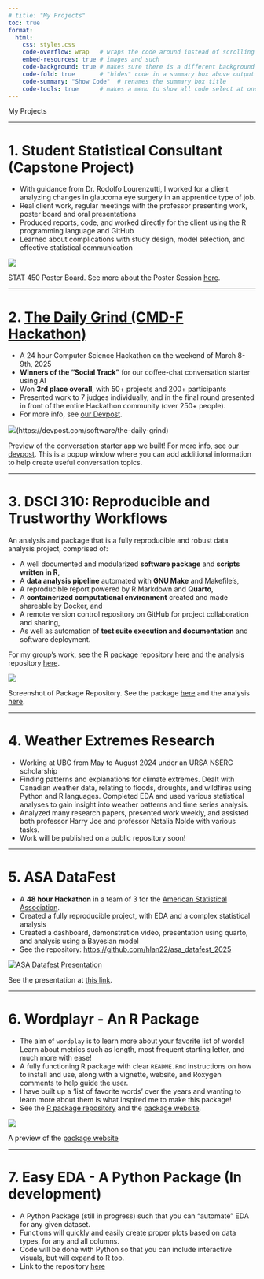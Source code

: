 ```yaml
---
# title: "My Projects"
toc: true
format:
  html:
    css: styles.css
    code-overflow: wrap   # wraps the code around instead of scrolling
    embed-resources: true # images and such
    code-background: true # makes sure there is a different background for code blocks
    code-fold: true       # "hides" code in a summary box above output
    code-summary: "Show Code"  # renames the summary box title
    code-tools: true      # makes a menu to show all code select at once
---
```

<div class="centered-title">My Projects</div>

---

# 1. Student Statistical Consultant (Capstone Project) {#capstone}

* With guidance from Dr. Rodolfo Lourenzutti, I worked for a client analyzing changes in glaucoma eye surgery in an apprentice type of job.
* Real client work, regular meetings with the professor presenting work, poster board and oral presentations
* Produced reports, code, and worked directly for the client using the R programming language and GitHub
* Learned about complications with study design, model selection, and effective statistical communication

::: {#fig-poster-board}

![](../outputs/microshunt_poster_board.png)

STAT 450 Poster Board. See more about the Poster Session [here](https://www.stat.ubc.ca/poster-session-stat-450-2).

:::


---

# 2. [The Daily Grind (CMD-F Hackathon)](https://devpost.com/software/the-daily-grind) {#cmdf}

* A 24 hour Computer Science Hackathon on the weekend of March 8-9th, 2025
* **Winners of the “Social Track”** for our coffee-chat conversation starter using AI
* Won **3rd place overall**, with 50+ projects and 200+ participants
* Presented work to 7 judges individually, and in the final round presented in front of the entire Hackathon community (over 250+ people).
* For more info, see [our Devpost](https://devpost.com/software/the-daily-grind).

::: {#fig-grind height=60%}
![](https://d112y698adiu2z.cloudfront.net/photos/production/software_photos/003/317/679/datas/gallery.jpg)(https://devpost.com/software/the-daily-grind)

Preview of the conversation starter app we built! For more info, see [our devpost](https://devpost.com/software/the-daily-grind). This is a popup window where you can add additional information to help create useful conversation topics.
:::
---

# 3. DSCI 310: Reproducible and Trustworthy Workflows {#reproducible}

An analysis and package that is a fully reproducible and robust data analysis project, comprised of:

* A well documented and modularized **software package** and **scripts written in R**,
* A **data analysis pipeline** automated with **GNU Make** and Makefile's,
* A reproducible report powered by R Markdown and **Quarto**,
* A **containerized computational environment** created and made shareable by Docker, and
* A remote version control repository on GitHub for project collaboration and sharing, 
* As well as automation of **test suite execution and documentation** and software deployment.

For my group's work, see the R package repository [here](https://hlan22.github.io/asa_datafest_2025/#/title-slide) and the analysis repository [here](https://github.com/DSCI-310-2025/dsci-310-group-7-data-dudes).

::: {#fig-drugage height=60%}
[![](../outputs/drugage_package_image.png)](https://github.com/DSCI-310-2025/pkg.drugage)

Screenshot of Package Repository. See the package [here](https://hlan22.github.io/asa_datafest_2025/#/title-slide) and the analysis [here](https://github.com/DSCI-310-2025/dsci-310-group-7-data-dudes).
:::

---

# 4. Weather Extremes Research {#research}

* Working at UBC from May to August 2024 under an URSA NSERC scholarship
* Finding patterns and explanations for climate extremes. Dealt with Canadian weather data, relating to floods, droughts, and wildfires using Python and R languages. Completed EDA and used various statistical analyses to gain insight into weather patterns and time series analysis. 
* Analyzed many research papers, presented work weekly, and assisted both professor Harry Joe and professor Natalia Nolde with various tasks.
* Work will be published on a public repository soon!

---

# 5. ASA DataFest {#datafest}

* A **48 hour Hackathon** in a team of 3 for the [American Statistical Association](https://ww2.amstat.org/education/datafest/).
* Created a fully reproducible project, with EDA and a complex statistical analysis
* Created a dashboard, demonstration video, presentation using quarto, and analysis using a Bayesian model
* See the repository: <https://github.com/hlan22/asa_datafest_2025>

::: {#fig-market-results}
[![ASA Datafest Presentation](https://hlan22.github.io/asa_datafest_2025/#/results-all-markets)](https://hlan22.github.io/asa_datafest_2025/#/results-all-markets)

See the presentation at [this link](https://hlan22.github.io/asa_datafest_2025/#/title-slide).
:::


---

# 6. Wordplayr - An R Package {#word}

* The aim of `wordplay` is to learn more about your favorite list of words! Learn about metrics such as length, most frequent starting letter, and much more with ease!
* A fully functioning R package with clear `README.Rmd` instructions on how to install and use, along with a vignette, website, and Roxygen comments to help guide the user.
* I have built up a 'list of favorite words' over the years and wanting to learn more about them is what inspired me to make this package!
* See the [R package repository](https://github.com/hlan22/wordplay) and the [package website](https://hlan22.github.io/wordplay/).

::: {#fig-wordplay}
[![](../outputs/wordplay_website.png)](https://hlan22.github.io/wordplay/)

A preview of the [package website](https://hlan22.github.io/wordplay/)
:::


---

# 7. Easy EDA - A Python Package (In development) {#easy}

* A Python Package (still in progress) such that you can “automate” EDA for any given dataset. 
* Functions will quickly and easily create proper plots based on data types, for any and all columns. 
* Code will be done with Python so that you can include interactive visuals, but will expand to R too.
* Link to the repository [here](https://github.com/hlan22/easy_eda)


<!-- 
I hope you enjoyed looking at the source code! ;)
-->
